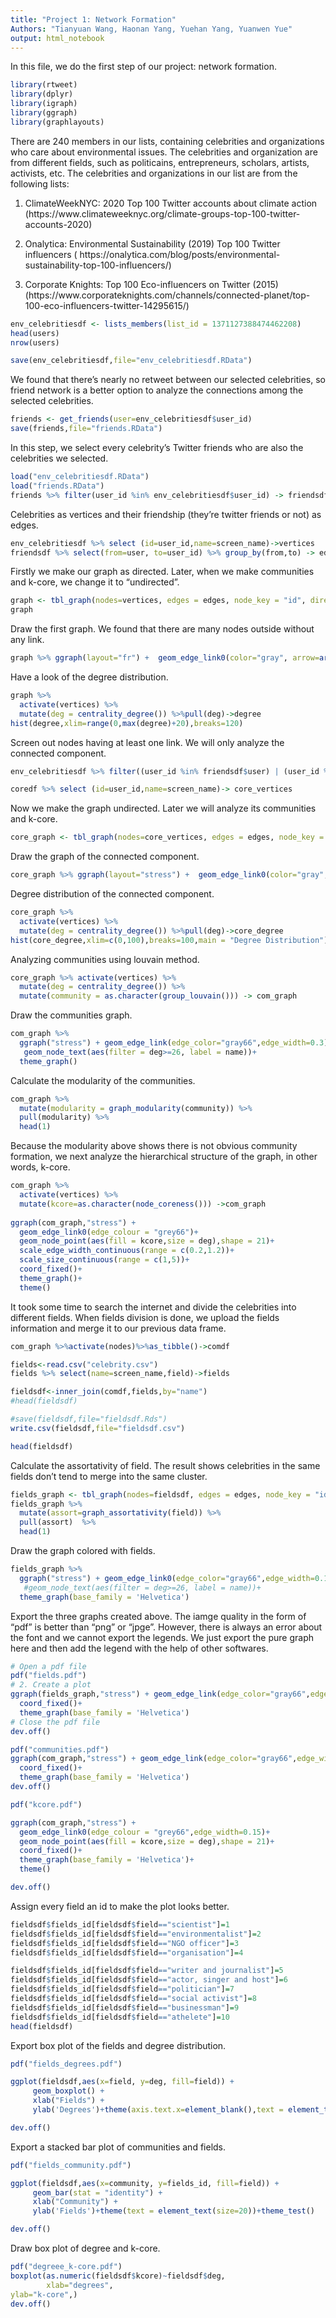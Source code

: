 ---
title: "Project 1: Network Formation"
Authors: "Tianyuan Wang, Haonan Yang, Yuehan Yang, Yuanwen Yue"
output: html_notebook
---

In this file, we do the first step of our project: network formation.

```{r, message=F}
library(rtweet)
library(dplyr)
library(igraph)
library(ggraph)
library(graphlayouts)
```

There are 240 members in our lists, containing celebrities and organizations who care about environmental issues. The celebrities and organization are from different fields, such as politicains, entrepreneurs, scholars, artists, activists, etc. The celebrities and organizations in our list are from the following lists:

(1) ClimateWeekNYC: 2020 Top 100 Twitter accounts about climate action (https://www.climateweeknyc.org/climate-groups-top-100-twitter-accounts-2020)

(2) Onalytica: Environmental Sustainability (2019) Top 100 Twitter influencers 
( https://onalytica.com/blog/posts/environmental-sustainability-top-100-influencers/)

(3) Corporate Knights: Top 100 Eco-influencers on Twitter (2015) (https://www.corporateknights.com/channels/connected-planet/top-100-eco-influencers-twitter-14295615/)

```{r}
env_celebritiesdf <- lists_members(list_id = 1371127388474462208)
head(users)
nrow(users)
```

```{r}
save(env_celebritiesdf,file="env_celebritiesdf.RData")
```

We found that there's nearly no retweet between our selected celebrities, so friend network is a better option to analyze the connections among the selected celebrities.
```{r}
friends <- get_friends(user=env_celebritiesdf$user_id)
save(friends,file="friends.RData")
```

In this step, we select every celebrity's Twitter friends who are also the celebrities we selected.
```{r}
load("env_celebritiesdf.RData")
load("friends.RData")
friends %>% filter(user_id %in% env_celebritiesdf$user_id) -> friendsdf
```

Celebrities as vertices and their friendship (they're twitter friends or not) as edges.
```{r}
env_celebritiesdf %>% select (id=user_id,name=screen_name)->vertices
friendsdf %>% select(from=user, to=user_id) %>% group_by(from,to) -> edges
```

Firstly we make our graph as directed. Later, when we make communities and k-core, we change it to "undirected".
```{r}
graph <- tbl_graph(nodes=vertices, edges = edges, node_key = "id", directed = TRUE)
graph
```

Draw the first graph. We found that there are many nodes outside without any link.
```{r}
graph %>% ggraph(layout="fr") +  geom_edge_link0(color="gray", arrow=arrow(type = "closed", length = unit(2,"pt")))  + geom_node_point( shape=19, color="lightblue") + theme_graph()
```

Have a look of the degree distribution.
```{r}
graph %>% 
  activate(vertices) %>% 
  mutate(deg = centrality_degree()) %>%pull(deg)->degree
hist(degree,xlim=range(0,max(degree)+20),breaks=120)

```

Screen out nodes having at least one link. We will only analyze the connected component.
```{r}
env_celebritiesdf %>% filter((user_id %in% friendsdf$user) | (user_id %in% friendsdf$user_id) )->coredf

coredf %>% select (id=user_id,name=screen_name)-> core_vertices

```

Now we make the graph undirected. Later we will analyze its communities and k-core.
```{r}
core_graph <- tbl_graph(nodes=core_vertices, edges = edges, node_key = "id", directed = FALSE)
```

Draw the graph of the connected component.
```{r}
core_graph %>% ggraph(layout="stress") +  geom_edge_link0(color="gray", arrow=arrow(type = "closed", length = unit(2,"pt")))  + geom_node_point( shape=19, color="lightblue") + theme_graph()
```

Degree distribution of the connected component.
```{r}
core_graph %>% 
  activate(vertices) %>% 
  mutate(deg = centrality_degree()) %>%pull(deg)->core_degree
hist(core_degree,xlim=c(0,100),breaks=100,main = "Degree Distribution")
```
Analyzing communities using louvain method.
```{r}
core_graph %>% activate(vertices) %>%
  mutate(deg = centrality_degree()) %>%
  mutate(community = as.character(group_louvain())) -> com_graph
```

Draw the communities graph.
```{r}
com_graph %>%
  ggraph("stress") + geom_edge_link(edge_color="gray66",edge_width=0.3) + geom_node_point(aes(color=community,size=deg)) + 
   geom_node_text(aes(filter = deg>=26, label = name))+
  theme_graph()
```

Calculate the modularity of the communities.
```{r}
com_graph %>% 
  mutate(modularity = graph_modularity(community)) %>% 
  pull(modularity) %>% 
  head(1)
```
Because the modularity above shows there is not obvious community formation, we next analyze the hierarchical structure of the graph, in other words, k-core.
```{r}
com_graph %>% 
  activate(vertices) %>% 
  mutate(kcore=as.character(node_coreness())) ->com_graph 
  
ggraph(com_graph,"stress") +
  geom_edge_link0(edge_colour = "grey66")+
  geom_node_point(aes(fill = kcore,size = deg),shape = 21)+
  scale_edge_width_continuous(range = c(0.2,1.2))+
  scale_size_continuous(range = c(1,5))+
  coord_fixed()+
  theme_graph()+
  theme()
```
It took some time to search the internet and divide the celebrities into different fields. When fields division is done, we upload the fields information and merge it to our previous data frame.
```{r}
com_graph %>%activate(nodes)%>%as_tibble()->comdf
```

```{r}
fields<-read.csv("celebrity.csv")
fields %>% select(name=screen_name,field)->fields
```

```{r}
fieldsdf<-inner_join(comdf,fields,by="name")
#head(fieldsdf)
```

```{r}
#save(fieldsdf,file="fieldsdf.Rds")
write.csv(fieldsdf,file="fieldsdf.csv")
```

```{r}
head(fieldsdf)
```

Calculate the assortativity of field. The result shows celebrities in the same fields don't tend to merge into the same cluster.
```{r}
fields_graph <- tbl_graph(nodes=fieldsdf, edges = edges, node_key = "id", directed = FALSE)
fields_graph %>% 
  mutate(assort=graph_assortativity(field)) %>% 
  pull(assort)  %>% 
  head(1)
```
Draw the graph colored with fields.
```{r}
fields_graph %>%
  ggraph("stress") + geom_edge_link0(edge_color="gray66",edge_width=0.1) + geom_node_point(aes(color=field,size=deg)) + 
   #geom_node_text(aes(filter = deg>=26, label = name))+
  theme_graph(base_family = 'Helvetica')
```
Export the three graphs created above. The iamge quality in the form of "pdf" is better than "png" or "jpge". However, there is always an error about the font and we cannot export the legends. We just export the pure graph here and then add the legend with the help of other softwares.
```{r}
# Open a pdf file
pdf("fields.pdf") 
# 2. Create a plot
ggraph(fields_graph,"stress") + geom_edge_link(edge_color="gray66",edge_width=0.15) + geom_node_point(aes(color=field,size=deg)) + 
  coord_fixed()+
  theme_graph(base_family = 'Helvetica')
# Close the pdf file
dev.off() 
```

```{r}
pdf("communities.pdf")
ggraph(com_graph,"stress") + geom_edge_link(edge_color="gray66",edge_width=0.15) +     geom_node_point(aes(color=community,size=deg)) + 
  coord_fixed()+
  theme_graph(base_family = 'Helvetica')
dev.off()
```
```{r}
pdf("kcore.pdf") 

ggraph(com_graph,"stress") +
  geom_edge_link0(edge_colour = "grey66",edge_width=0.15)+
  geom_node_point(aes(fill = kcore,size = deg),shape = 21)+
  coord_fixed()+
  theme_graph(base_family = 'Helvetica')+
  theme()

dev.off() 
```

Assign every field an id to make the plot looks better.
```{r}
fieldsdf$fields_id[fieldsdf$field=="scientist"]=1
fieldsdf$fields_id[fieldsdf$field=="environmentalist"]=2
fieldsdf$fields_id[fieldsdf$field=="NGO officer"]=3
fieldsdf$fields_id[fieldsdf$field=="organisation"]=4

fieldsdf$fields_id[fieldsdf$field=="writer and journalist"]=5
fieldsdf$fields_id[fieldsdf$field=="actor, singer and host"]=6
fieldsdf$fields_id[fieldsdf$field=="politician"]=7
fieldsdf$fields_id[fieldsdf$field=="social activist"]=8
fieldsdf$fields_id[fieldsdf$field=="businessman"]=9
fieldsdf$fields_id[fieldsdf$field=="athelete"]=10
head(fieldsdf)
```

Export box plot of the fields and degree distribution.
```{r}
pdf("fields_degrees.pdf") 

ggplot(fieldsdf,aes(x=field, y=deg, fill=field)) + 
     geom_boxplot() +
     xlab("Fields") +
     ylab('Degrees')+theme(axis.text.x=element_blank(),text = element_text(size=22),panel.grid.major=element_line(colour=NA),panel.grid.minor=element_line(colour=NA))

dev.off() 
```



Export a stacked bar plot of communities and fields.
```{r}
pdf("fields_community.pdf")

ggplot(fieldsdf,aes(x=community, y=fields_id, fill=field)) + 
     geom_bar(stat = "identity") +
     xlab("Community") +
     ylab('Fields')+theme(text = element_text(size=20))+theme_test()

dev.off() 
```

Draw box plot of degree and k-core.
```{r}
pdf("degreee_k-core.pdf")
boxplot(as.numeric(fieldsdf$kcore)~fieldsdf$deg,
        xlab="degrees",
ylab="k-core",)
dev.off()
```



